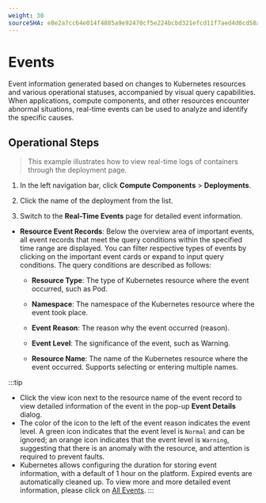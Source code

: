 ```yaml
---
weight: 30
sourceSHA: e8e2a7cc64e014f4885a9e92470cf5e224bcbd321efcd11f7aed4d0cd58a81a0
---
```


# Events

Event information generated based on changes to Kubernetes resources and various operational statuses, accompanied by visual query capabilities. When applications, compute components, and other resources encounter abnormal situations, real-time events can be used to analyze and identify the specific causes.

## Operational Steps

> This example illustrates how to view real-time logs of containers through the deployment page.

1. In the left navigation bar, click **Compute Components** > **Deployments**.

2. Click the name of the deployment from the list.

3. Switch to the **Real-Time Events** page for detailed event information.

- **Resource Event Records**: Below the overview area of important events, all event records that meet the query conditions within the specified time range are displayed. You can filter respective types of events by clicking on the important event cards or expand to input query conditions. The query conditions are described as follows:

  - **Resource Type**: The type of Kubernetes resource where the event occurred, such as Pod.

  - **Namespace**: The namespace of the Kubernetes resource where the event took place.

  - **Event Reason**: The reason why the event occurred (reason).

  - **Event Level**: The significance of the event, such as Warning.

  - **Resource Name**: The name of the Kubernetes resource where the event occurred. Supports selecting or entering multiple names.

:::tip

- Click the view icon next to the resource name of the event record to view detailed information of the event in the pop-up **Event Details** dialog.
- The color of the icon to the left of the event reason indicates the event level. A green icon indicates that the event level is `Normal` and can be ignored; an orange icon indicates that the event level is `Warning`, suggesting that there is an anomaly with the resource, and attention is required to prevent faults.
- Kubernetes allows configuring the duration for storing event information, with a default of 1 hour on the platform. Expired events are automatically cleaned up. To view more and more detailed event information, please click on [All Events](../../observability/log/functions/event.mdx).
:::
